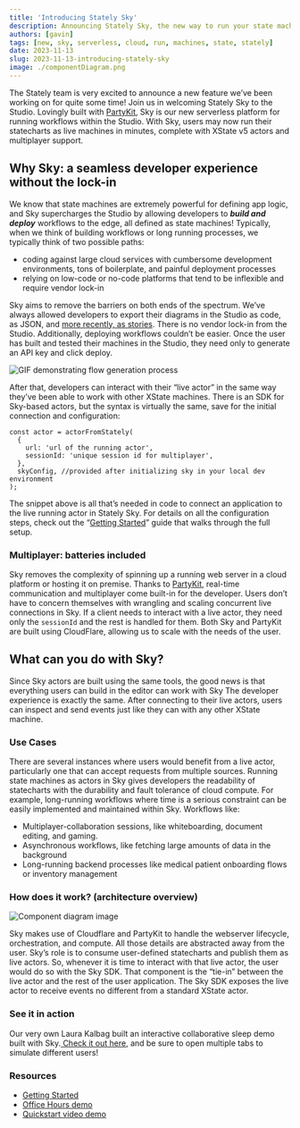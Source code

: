 ```yaml
---
title: 'Introducing Stately Sky'
description: Announcing Stately Sky, the new way to run your state machines in the cloud.
authors: [gavin]
tags: [new, sky, serverless, cloud, run, machines, state, stately]
date: 2023-11-13
slug: 2023-11-13-introducing-stately-sky
image: ./componentDiagram.png
---
```


The Stately team is very excited to announce a new feature we’ve been working on for quite some time! Join us in welcoming Stately Sky to the Studio. Lovingly built with [PartyKit](https://www.partykit.io/), Sky is our new serverless platform for running workflows within the Studio. With Sky, users may now run their statecharts as live machines in minutes, complete with XState v5 actors and multiplayer support.

<!--truncate-->

## Why Sky: a seamless developer experience without the lock-in

We know that state machines are extremely powerful for defining app logic, and Sky supercharges the Studio by allowing developers to **_build and deploy_** workflows to the edge, all defined as state machines! Typically, when we think of building workflows or long running processes, we typically think of two possible paths:

- coding against large cloud services with cumbersome development environments, tons of boilerplate, and painful deployment processes
- relying on low-code or no-code platforms that tend to be inflexible and require vendor lock-in

Sky aims to remove the barriers on both ends of the spectrum. We’ve always allowed developers to export their diagrams in the Studio as code, as JSON, and [more recently, as stories](https://stately.ai/docs/export-as-code#export-formats). There is no vendor lock-in from the Studio. Additionally, deploying workflows couldn’t be easier. Once the user has built and tested their machines in the Studio, they need only to generate an API key and click deploy.

![GIF demonstrating flow generation process](./generateFlow.gif)

After that, developers can interact with their “live actor” in the same way they’ve been able to work with other XState machines. There is an SDK for Sky-based actors, but the syntax is virtually the same, save for the initial connection and configuration:

```tsx
const actor = actorFromStately(
  {
    url: 'url of the running actor',
    sessionId: 'unique session id for multiplayer',
  },
  skyConfig, //provided after initializing sky in your local dev environment
);
```

The snippet above is all that’s needed in code to connect an application to the live running actor in Stately Sky. For details on all the configuration steps, check out the “[Getting Started](https://stately.ai/docs/stately-sky-getting-started)” guide that walks through the full setup.

### Multiplayer: batteries included

Sky removes the complexity of spinning up a running web server in a cloud platform or hosting it on premise. Thanks to [PartyKit](https://docs.partykit.io/), real-time communication and multiplayer come built-in for the developer. Users don’t have to concern themselves with wrangling and scaling concurrent live connections in Sky. If a client needs to interact with a live actor, they need only the `sessionId` and the rest is handled for them. Both Sky and PartyKit are built using CloudFlare, allowing us to scale with the needs of the user.

## What can you do with Sky?

Since Sky actors are built using the same tools, the good news is that everything users can build in the editor can work with Sky The developer experience is exactly the same. After connecting to their live actors, users can inspect and send events just like they can with any other XState machine.

### Use Cases

There are several instances where users would benefit from a live actor, particularly one that can accept requests from multiple sources. Running state machines as actors in Sky gives developers the readability of statecharts with the durability and fault tolerance of cloud compute. For example, long-running workflows where time is a serious constraint can be easily implemented and maintained within Sky. Workflows like:

- Multiplayer-collaboration sessions, like whiteboarding, document editing, and gaming.
- Asynchronous workflows, like fetching large amounts of data in the background
- Long-running backend processes like medical patient onboarding flows or inventory management

### How does it work? (architecture overview)

![Component diagram image](./componentDiagram.png)

Sky makes use of Cloudflare and PartyKit to handle the webserver lifecycle, orchestration, and compute. All those details are abstracted away from the user. Sky’s role is to consume user-defined statecharts and publish them as live actors. So, whenever it is time to interact with that live actor, the user would do so with the Sky SDK. That component is the “tie-in” between the live actor and the rest of the user application. The Sky SDK exposes the live actor to receive events no different from a standard XState actor.

### See it in action

Our very own Laura Kalbag built an interactive collaborative sleep demo built with Sky.[ Check it out here](https://laurakalbag.github.io/collaborative-sleep-sky/), and be sure to open multiple tabs to simulate different users!

### Resources

- [Getting Started](https://stately.ai/docs/stately-sky-getting-started)
- [Office Hours demo](https://youtu.be/_iTjIWq6M1g)
- [Quickstart video demo](https://youtu.be/A_J1jbz1oWw)
